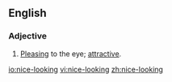 ==English==
===Adjective===
{{en-adj|pos=[[nice]]-[[looking]]}}
# [[pleasing|Pleasing]] to the eye; [[attractive]].

[[io:nice-looking]]
[[vi:nice-looking]]
[[zh:nice-looking]]